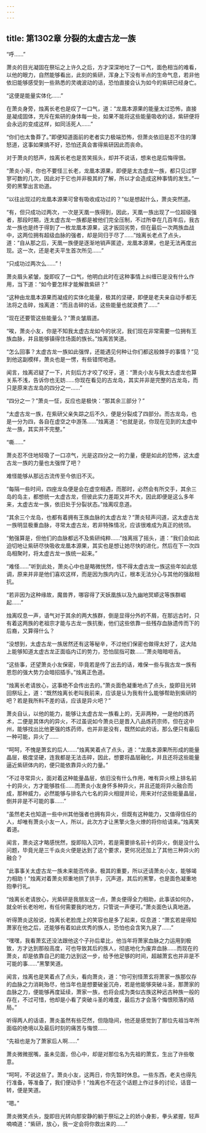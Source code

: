 ```yaml
---
---
---
```

title: 第1302章 分裂的太虚古龙一族
---



“呼……”

萧炎的目光凝固在祭坛之上许久之后，方才深深地吐了一口气，面色相当的难看，以他的眼力，自然能够看出，此刻的紫研，浑身上下没有半点的生命气息，若非他依旧能够感受到一些熟悉的灵魂波动的话，恐怕直接会认为如今的紫研已经身亡。

“这便是能量实体化……”

在萧炎身旁，烛离长老也是叹了一口气，道：“龙凰本源果的能量太过恐怖，直接是凝成固体，充斥在紫研的身体每一处，如果不能将这些能量吸收的话，紫研便将会永远的变成这样，如同活死人……”

“你们也太鲁莽了。”即便知道面前的老者实力极端恐怖，但萧炎依旧是忍不住的薄怒道，这事如果搞不好，恐怕还真会害得紫研因此而丧命。

对于萧炎的怒声，烛离长老也是苦笑摇头，却并不说话，想来也是后悔得很。

“萧炎小哥，你也不要怪三长老，龙凰本源果，即便是太古虚龙一族，都只见过寥寥可数的几次，因此对于它也并非极其的了解，所以才会造成这种事情的发生。”一旁的黑擎出言劝道。

“以往出现过的龙凰本源果可曾有吸收成功过的？”似是想起什么，萧炎突然道。

“有，但只成功过两次，一次是天凰一族得到，因此，天凰一族出现了一位超级强者，那段时期，连太虚古龙一族都是被他们完全压制，不过所幸在几百年后，我古龙一族也是终于得到了一枚龙凰本源果，这才扳回劣势，但在最后一次两族血战中，这两位拥有超级血脉的强者，却是同归于尽了……”烛离长老点了点头，道：“自从那之后，天凰一族便是逐渐地销声匿迹，龙凰本源果，也是无法再度出现。这一次，还是老夫平生首次所见……”

“只成功过两次么……”！

萧炎眉头紧皱，旋即叹了一口气，他明白此时在这种事情上纠缠已是没有什么作用，当下道：“如今要怎样才能解救紫研？”

“这种由龙凰本源果而凝成的实体化能量，极其的坚硬，即便是老夫亲自动手都无法将之击碎，烛离道：“而且击碎的话，这些能量也就浪费了……”

“现在还要管这些能量么？”萧炎皱眉道。

“唉，萧炎小友，你是不知我太虚古龙如今的状况，我们现在非常需要一位拥有王族血脉，并且能够镇得住场面的族长。”烛离苦笑道。

“怎么回事？太虚古龙一族如此强悍，还能遇见何种让你们都这般棘手的事情？”见到他这副模样，萧炎也是一愣，有些错愕地道。

闻言，烛离迟疑了一下，片刻后方才咬了咬牙，道：“萧炎小友与我太古虚龙也算关系不浅，告诉你也无妨……你现在看见的古龙岛，其实并非是完整的古龙岛，而只是原来古龙岛的四分之一……”

“四分之一？”萧炎一怔，反应也是极快：“那其余三部分？”

“太虚古龙一族，在紫研父亲失踪之后不久，便是分裂成了四部分。而古龙岛，也是一分为四，各自在虚空之中游荡……”烛离道：“也就是说，你现在见到的太虚中龙一族，其实并不完整。”

“嘶……”

萧炎忍不住地轻吸了一口凉气，光是这四分之一的力量，便是如此的恐怖，这太虚古龙一族的力量也太强悍了吧？

难怪能够从那远古流传至今依旧不灭。

“每隔一些时间，四座龙岛便是会在虚空相遇，而那时，必然会有所交手，其余三岛的岛主，都想统一太虚古龙，但彼此实力差距又并不大，因此即便是这么多年来，太虚古龙一族，依旧处于分裂状态。”烛离叹息道。

“其余三个龙岛，也都有着拥有王族血脉的太虚古龙？”萧炎轻声问道，这太虚古龙一族明显极重血脉，寻常太虚古龙，若非特殊情况，应该很难成为真正的统领。

“勉强算是，但他们的血脉都远不及紫研纯粹……”烛离摇了摇头，道：“我们会如此迫切地让紫研尽快吸收龙凰本源果，其实也是想让她尽快的进化，然后在下一次四岛相聚时，将太虚古龙一族统一起来。”

“难怪……”听到此处，萧炎心中也是略微恍然，怪不得太虚古龙一族这些年如此低调，原来并非是他们喜欢这样，而是因为族内内讧，根本无法分心与其他的强敌相抗。

“若非因为这种缘故，魔兽界，哪容得了天妖凰族以及九幽地冥蟒这等族群崛起……”

烛离叹息一声，语气对于其余的两大族群，倒是显得分外的不屑，在那远古时，只有着这两族的老祖宗才能与古龙一族抗衡，他们这些依靠一些残存血脉遗传而下的后裔，又算得什么？

“没想到，太虚古龙一族居然还有这等秘辛，不过他们保密也做得太好了，这大陆上能够知道太虚古龙正面临内讧的势力，恐怕屈指可数……”萧炎暗暗咂舌。

“这些事，还望萧炎小友保密，毕竟若是传了出去的话，难保一些与我古龙一族有恩怨的强大势力会暗招插手。”烛离正色道。

“烛离长老请放心，这事绝不会传出去的。”萧炎面色凝重地点了点头，旋即目光转回祭坛上，道：“既然烛离长老叫我前来，应该是认为我有什么能够帮助到紫研的吧？若是我所料不差的话，应该是异火吧？”

萧炎自认，以他的能力，能够让太虚古龙一族看上的，无非两种，一是他的炼药术，二便是其体内的异火，不过虽说如今萧炎已是晋入八品炼药宗师，但在这中州，能够找出比他更强的炼药师，也并非是没有，既然如此的话，那么便只有最后一种可能，异火了……

“呵呵，不愧是萧玄的后人……”烛离笑着点了点头，道：“龙凰本源果所形成的能量晶层，极度坚硬，连我都是无法击碎，因此，想要将晶层融化，并且还将这些能量逼近紫研体内的，便只能依靠异火的力量。”

“不过寻常异火，面对着这种能量晶层，依旧没有什么作用，唯有异火榜上排名前十的异火，方才能够胜任……而萧炎小友身怀多种异火，并且还能将异火融合而成，那种威力，必然能够与排名六七名的异火相提并论，用来对付这些能量晶层，倒并非是不可能的事……”

“虽然老夫也知道一些中州其他强者也拥有异火，但既有这种能力，又值得信任的人，却唯有萧炎小友一人，所以，此次方才让黑擎火急火燎的将你给请来。”烛离笑着道。

闻言，萧炎这才略感恍然，旋即陷入沉吟，若是需要排名前十的异火，倒是没什么问题，毕竟光是三千焱炎火便是达到了这个要求，更何况还加上了其他三种异火的融合？

“此事事关太虚古龙一族未来能否传承，极其的重要，所以还请萧炎小友，能够竭力相助！”烛离对着萧炎郑重地拱了拱手，沉声道，其后的黑擎，也是面色凝重地抱拳行礼。

“烛离长老请放心，光紫研是我朋友这一点，萧炎便得全力相助，此事该如何办，就全听长老吩咐，有任何需要我的地方，只管说一声便可。”萧炎面色认真地道。

听得萧炎这般说，烛离长老脸庞上的笑容也是多了起来，叹息道：“萧玄若是得知萧家在他之后，还能够有着如此优秀的族人，恐怕也会含笑九泉了……”

“嘿嘿，我看萧玄还没法跟他这个子孙后辈比，他当年将萧家血脉之力运用到极致，方才达到那般高度，可也导致其后的族人，彻底地化为废弃血脉……而现在的萧炎，却是依靠自己的能力达到这一步，给予他足够的时间，超越萧玄也并非是不可能的事……”黑擎笑道。

闻言，烛离也是笑着点了点头，看向萧炎，道：“你可别怪萧玄将萧家一族那仅存的血脉之力消耗殆尽，他当年也是想要破釜沉舟，若是他能够突破斗圣，那萧家的血脉之力，便能够再度延续，萧家一族，也将会成为类似古族这种远古种族一般的存在，不过可惜，他却是小看了突破斗圣的难度，最后方才会落个悔恨陨落的结局。”

听得两人的话语，萧炎虽然有些茫然，但隐隐间，他还是感觉到了那位先祖当年所面临的绝境以及最后时刻的痛苦与悔恨……

“先祖也是为了萧家后人啊……”

萧炎微微抿嘴，虽未见面，但心中，却是对那位名为先祖的萧玄，生出了许些敬意。

“呵呵，不说这些了。萧炎小友，这两日，你先暂时休息。一些东西，老夫也得先行准备，等准备了，我们便动手！”烛离也不在这个话题上作过多的讨论，话音一转，便是笑道。

“嗯。”

萧炎微笑点头，旋即目光转向那安静的躺于祭坛之上的娇小身影，拳头紧握，轻声喃喃道：“紫研，放心，我一定会将你救出来的……”